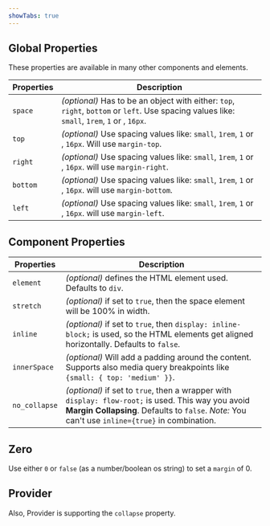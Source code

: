 ```yaml
---
showTabs: true
---
```



## Global Properties

These properties are available in many other components and elements.

| Properties | Description                                                                                                                                  |
| ---------- | -------------------------------------------------------------------------------------------------------------------------------------------- |
| `space`    | _(optional)_ Has to be an object with either: `top`, `right`, `bottom` or `left`. Use spacing values like: `small`, `1rem`, `1` or , `16px`. |
| `top`      | _(optional)_ Use spacing values like: `small`, `1rem`, `1` or , `16px`. Will use `margin-top`.                                               |
| `right`    | _(optional)_ Use spacing values like: `small`, `1rem`, `1` or , `16px`. will use `margin-right`.                                             |
| `bottom`   | _(optional)_ Use spacing values like: `small`, `1rem`, `1` or , `16px`. will use `margin-bottom`.                                            |
| `left`     | _(optional)_ Use spacing values like: `small`, `1rem`, `1` or , `16px`. will use `margin-left`.                                              |

## Component Properties

| Properties    | Description                                                                                                                                                                                            |
| ------------- | ------------------------------------------------------------------------------------------------------------------------------------------------------------------------------------------------------ |
| `element`     | _(optional)_ defines the HTML element used. Defaults to `div`.                                                                                                                                         |
| `stretch`     | _(optional)_ if set to `true`, then the space element will be 100% in width.                                                                                                                           |
| `inline`      | _(optional)_ if set to `true`, then `display: inline-block;` is used, so the HTML elements get aligned horizontally. Defaults to `false`.                                                              |
| `innerSpace`  | _(optional)_ Will add a padding around the content. Supports also media query breakpoints like `{small: { top: 'medium' }}`.                                                                           |
| `no_collapse` | _(optional)_ if set to `true`, then a wrapper with `display: flow-root;` is used. This way you avoid **Margin Collapsing**. Defaults to `false`. _Note:_ You can't use `inline={true}` in combination. |

## Zero

Use either `0` or `false` (as a number/boolean os string) to set a `margin` of 0.

## Provider

Also, Provider is supporting the `collapse` property.

<ProviderExample />
